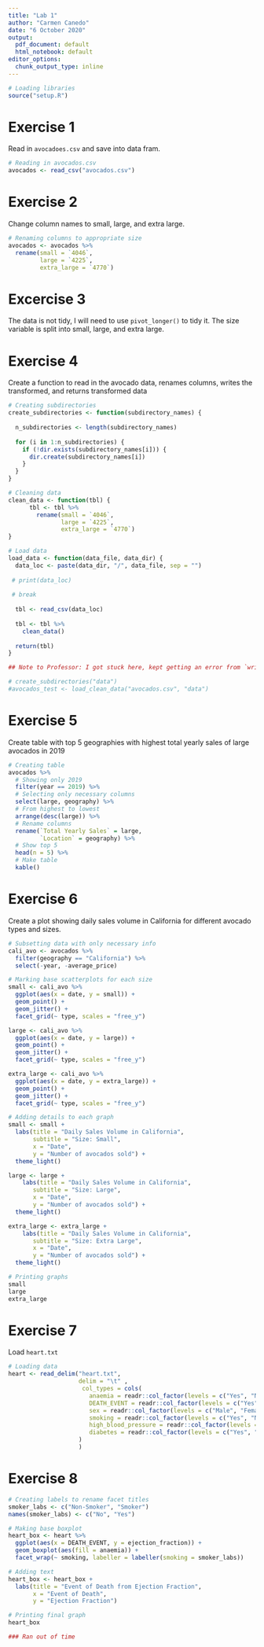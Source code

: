 ```yaml
---
title: "Lab 1"
author: "Carmen Canedo"
date: "6 October 2020"
output:
  pdf_document: default
  html_notebook: default
editor_options:
  chunk_output_type: inline
---
```


```r
# Loading libraries
source("setup.R")
```

# Exercise 1
Read in `avocadoes.csv` and save into data fram.
```r
# Reading in avocados.csv
avocados <- read_csv("avocados.csv")
```

# Exercise 2
Change column names to small, large, and extra large.
```r
# Renaming columns to appropriate size
avocados <- avocados %>% 
  rename(small = `4046`,
         large = `4225`,
         extra_large = `4770`)
```

# Excercise 3
The data is not tidy, I will need to use `pivot_longer()` to tidy it. The size variable is split into small, large, and extra large.

# Exercise 4
Create a function to read in the avocado data, renames columns, writes the transformed, and returns transformed data
```r
# Creating subdirectories
create_subdirectories <- function(subdirectory_names) {
  
  n_subdirectories <- length(subdirectory_names)
  
  for (i in 1:n_subdirectories) {
    if (!dir.exists(subdirectory_names[i])) {
      dir.create(subdirectory_names[i])
    }
  }
}

# Cleaning data
clean_data <- function(tbl) {
      tbl <- tbl %>% 
        rename(small = `4046`,
               large = `4225`,
               extra_large = `4770`)
}

# Load data
load_data <- function(data_file, data_dir) {
  data_loc <- paste(data_dir, "/", data_file, sep = "")
  
 # print(data_loc)
  
 # break
  
  tbl <- read_csv(data_loc)
  
  tbl <- tbl %>% 
    clean_data()
  
  return(tbl)
}
```

```r
## Note to Professor: I got stuck here, kept getting an error from `write_delim()` saying path argument is missing. Tried to show my work if that's helpful

# create_subdirectories("data")
#avocados_test <- load_clean_data("avocados.csv", "data")
```

# Exercise 5
Create table with top 5 geographies with highest total yearly sales of large avocados in 2019
```r
# Creating table
avocados %>% 
  # Showing only 2019
  filter(year == 2019) %>% 
  # Selecting only necessary columns
  select(large, geography) %>%
  # From highest to lowest
  arrange(desc(large)) %>% 
  # Rename columns
  rename(`Total Yearly Sales` = large,
         `Location` = geography) %>% 
  # Show top 5
  head(n = 5) %>% 
  # Make table
  kable()
```

# Exercise 6
Create a plot showing daily sales volume in California for different avocado types and sizes.
```r
# Subsetting data with only necessary info
cali_avo <- avocados %>% 
  filter(geography == "California") %>% 
  select(-year, -average_price)

# Marking base scatterplots for each size
small <- cali_avo %>% 
  ggplot(aes(x = date, y = small)) +
  geom_point() +
  geom_jitter() +
  facet_grid(~ type, scales = "free_y")

large <- cali_avo %>% 
  ggplot(aes(x = date, y = large)) +
  geom_point() +
  geom_jitter() +
  facet_grid(~ type, scales = "free_y")

extra_large <- cali_avo %>% 
  ggplot(aes(x = date, y = extra_large)) +
  geom_point() +
  geom_jitter() +
  facet_grid(~ type, scales = "free_y")
```

```r
# Adding details to each graph
small <- small +
  labs(title = "Daily Sales Volume in California",
       subtitle = "Size: Small",
       x = "Date",
       y = "Number of avocados sold") +
  theme_light()

large <- large +
    labs(title = "Daily Sales Volume in California",
       subtitle = "Size: Large",
       x = "Date",
       y = "Number of avocados sold") +
  theme_light()

extra_large <- extra_large +
    labs(title = "Daily Sales Volume in California",
       subtitle = "Size: Extra Large",
       x = "Date",
       y = "Number of avocados sold") +
  theme_light()
```


```r
# Printing graphs
small
large
extra_large
```

# Exercise 7
Load `heart.txt`
```r
# Loading data
heart <- read_delim("heart.txt",
                    delim = "\t" ,
                     col_types = cols(
                       anaemia = readr::col_factor(levels = c("Yes", "No")),
                       DEATH_EVENT = readr::col_factor(levels = c("Yes", "No")),
                       sex = readr::col_factor(levels = c("Male", "Female")),
                       smoking = readr::col_factor(levels = c("Yes", "No")),
                       high_blood_pressure = readr::col_factor(levels = c("Yes", "No")),
                       diabetes = readr::col_factor(levels = c("Yes", "No"))
                    )
                    )
```

# Exercise 8
```r
# Creating labels to rename facet titles
smoker_labs <- c("Non-Smoker", "Smoker")
names(smoker_labs) <- c("No", "Yes")

# Making base boxplot
heart_box <- heart %>% 
  ggplot(aes(x = DEATH_EVENT, y = ejection_fraction)) +
  geom_boxplot(aes(fill = anaemia)) +
  facet_wrap(~ smoking, labeller = labeller(smoking = smoker_labs))
```

```r
# Adding text
heart_box <- heart_box +
  labs(title = "Event of Death from Ejection Fraction",
       x = "Event of Death",
       y = "Ejection Fraction")
```


```r
# Printing final graph
heart_box
```

```r
### Ran out of time
```

